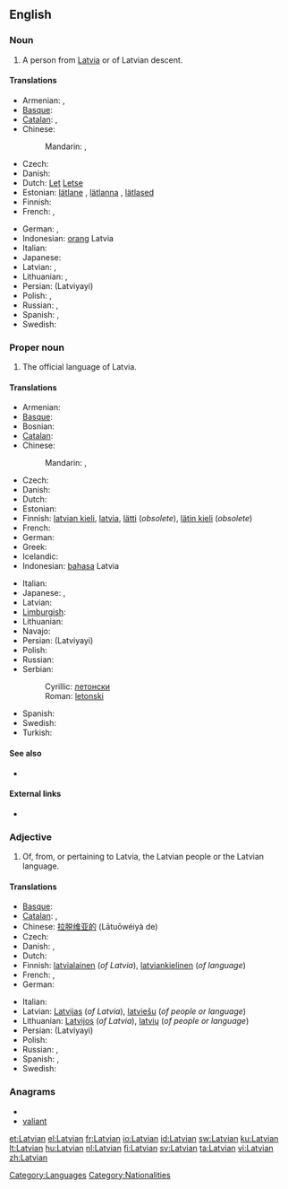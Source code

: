 {{also|latvian}}
==English==

===Noun===
{{en-noun}}

# A person from [[Latvia]] or of Latvian descent.

====Translations====
{{trans-top|person}}
* Armenian: {{t|hy|լատվիացի|tr=latviac’i}}, {{t|hy|լատիշ|tr=latiš}}
* [[Basque]]: {{t|eu|letoniar|xs=Basque}}
* [[Catalan]]: {{t-|ca|letó|m}}, {{t-|ca|letona|f}}
* Chinese:
*: Mandarin: {{t|cmn|拉脫維亞人|sc=Hani}},  {{t|cmn|拉脱维亚人|tr=Lātuōwéiyà-rén|sc=Hani}}
* Czech: {{t-|cs|Lotyš|m}}
* Danish: {{t+|da|lette}}
* Dutch: [[Let]] {{m}} [[Letse]] {{f}}
* Estonian: [[lätlane]] {{m|f}}, [[lätlanna]] {{f}}, [[lätlased]] {{p}}
* Finnish: {{t+|fi|latvialainen}}
* French: {{t+|fr|Letton|m}}, {{t-|fr|Lettone|f}}
{{trans-mid}}
* German: {{t+|de|Lette|m}}, {{t+|de|Lettin|f}}
* Indonesian: [[orang]] Latvia
* Italian: {{t+|it|lettone|m|f}}
* Japanese: {{t|ja|ラトビア人|tr=Ratobia-jin}}
* Latvian: {{t|lv|latvietis|m|xs=Latvian}}, {{t|lv|latviete|f|xs=Latvian}}
* Lithuanian: {{t+|lt|latvis|m|xs=Lithuanian}}, {{t+|lt|latvė|f|xs=Lithuanian}}
* Persian: {{fa-Arab|[[لاتویایی]]}} (Latviyayi)
* Polish: {{t+|pl|Łotysz|m}}, {{t+|pl|Łotyszka|f}}
* Russian: {{t+|ru|латыш|m|tr=latýš}}, {{t+|ru|латышка|f|tr=latýška}}
* Spanish: {{t+|es|letón|m}}, {{t-|es|letona|f}}
* Swedish: {{t+|sv|lett|c}}
{{trans-bottom}}

===Proper noun===
{{wikipedia}}
{{en-proper noun}}

# The official language of Latvia.

====Translations====
{{trans-top|language}}
* Armenian: {{t-|hy|լատիշերեն|tr=latišeren}}
* [[Basque]]: {{t|eu|letoniera|xs=Basque}}
* Bosnian: {{t-|bs|letonski|m}}
* [[Catalan]]: {{t-|ca|letó|m}}
* Chinese:
*: Mandarin: {{t|cmn|拉脫維亞語|sc=Hani}},  {{t|cmn|拉脱维亚语|tr=Lātuōwéiyà-yǔ|sc=Hani}}
* Czech: {{t+|cs|lotyština|f}}
* Danish: {{t+|da|lettisk}}
* Dutch: {{t+|nl|Lets}}
* Estonian: {{t+|et|läti keel}}
* Finnish: [[latvian kieli]], [[latvia]], [[lätti]] (''obsolete''), [[lätin kieli]] (''obsolete'')
* French: {{t+|fr|letton|m}}
* German: {{t+|de|Lettisch|n}}
* Greek: {{t+|el|λεττονικά|n|p|tr=lettoniká}}
* Icelandic: {{t+|is|lettneska|f}}
* Indonesian: [[bahasa]] Latvia
{{trans-mid}}
* Italian: {{t+|it|lettone|m}}
* Japanese: {{t+|ja|ラトヴィア語|tr=Ratovia-go}}, {{t|ja|ラトビア語|tr=Ratobia-go}}
* Latvian: {{t+|lv|latviešu valoda|f|xs=Latvian}}
* [[Limburgish]]: {{t|li|Lètsj|n|xs=Limburgish}}
* Lithuanian: {{t+|lt|latvių kalba|xs=Lithuanian}}
* Navajo: {{tø|nv|Létbii bizaad}}
* Persian: {{fa-Arab|[[لاتویایی]]}} (Latviyayi)
* Polish: {{t+|pl|łotewski|m}}
* Russian: {{t+|ru|латышский|tr=latýšskij}}
* Serbian:
*: Cyrillic: [[летонски#Serbian|летонски]] {{m}}
*: Roman: [[letonski#Serbian|letonski]] {{m}}
* Spanish: {{t+|es|letón|m}}
* Swedish: {{t+|sv|lettiska}}
* Turkish: {{t+|tr|Letonca}}
{{trans-bottom}}

====See also====
* {{langlist}}

====External links====
* {{ISO 639|link=Ethnologue|1code=lv|code=lav}}
{{interwiktionary|code=lv}}

===Adjective===
{{en-adj|-}}

# Of, from, or pertaining to Latvia, the Latvian people or the Latvian language.

====Translations====
{{trans-top|pertaining to Latvia or the Latvian language}}
* [[Basque]]: {{t|eu|letoniar|xs=Basque}}
* [[Catalan]]: {{t-|ca|letó|m}}, {{t-|ca|letona|f}}
* Chinese: [[拉脱维亚的]] (Lātuōwéiyà de)
* Czech: {{t-|cs|lotyšský|m}}
* Danish: {{t+|da|lettisk}},  {{qualifier|rare}} {{t|da|letlandsk}}
* Dutch: {{t+|nl|Lets}}
* Finnish: [[latvialainen]] (''of Latvia''), [[latviankielinen]] (''of language'')
* French: {{t+|fr|letton|m}}, {{t-|fr|lettone|f}}
* German: {{t+|de|lettisch}}
{{trans-mid}}
* Italian: {{t+|it|lettone|m|f}}
* Latvian: [[Latvijas]] (''of Latvia''), [[latviešu]] (''of people or language'')
* Lithuanian: [[Latvijos]] (''of Latvia''), [[latvių]] (''of people or language'')
* Persian: {{fa-Arab|[[لاتویایی]]}} (Latviyayi)
* Polish: {{t+|pl|łotewski|m}}
* Russian: {{t+|ru|латышский|tr=latýšskij}},  {{t+|ru|латвийский|tr=latvíjskij}}
* Spanish: {{t+|es|letón|m}}, {{t-|es|letona|f}}
* Swedish: {{t+|sv|lettisk}}
{{trans-bottom}}

===Anagrams===
* {{alphagram|aailntv}}
* [[valiant#English|valiant]]

[[Category:Languages]]
[[Category:Nationalities]]

[[et:Latvian]]
[[el:Latvian]]
[[fr:Latvian]]
[[io:Latvian]]
[[id:Latvian]]
[[sw:Latvian]]
[[ku:Latvian]]
[[lt:Latvian]]
[[hu:Latvian]]
[[nl:Latvian]]
[[fi:Latvian]]
[[sv:Latvian]]
[[ta:Latvian]]
[[vi:Latvian]]
[[zh:Latvian]]